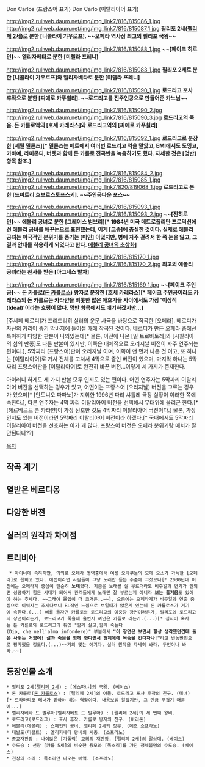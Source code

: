 Don Carlos (프랑스어 표기)
Don Carlo (이탈리아어 표기)

http://img2.ruliweb.daum.net/img/img_link7/816/815086_1.jpg
http://img2.ruliweb.daum.net/img/img_link7/816/815087_1.jpg
'''필리포 2세([[펠리페 2세]])로 분한 [니콜라이 갸우로프]. ~~오페라 역사상 최고의 필리포 국왕~~'''

http://img2.ruliweb.daum.net/img/img_link7/816/815088_1.jpg
'''~~[페이크 히로인]~~ 엘리자베타로 분한 [미렐라 프레니]'''

http://img2.ruliweb.daum.net/img/img_link7/816/815083_1.jpg
'''필리포 2세로 분한 [니콜라이 갸우로프]와 엘리자베타로 분한 [미렐라 프레니]'''

http://img2.ruliweb.daum.net/img/img_link7/816/815090_1.jpg
'''로드리고 포사 후작으로 분한 [피에로 카푸칠리]. ~~로드리고를 진주인공으로 만들어준 카느님~~'''

http://img2.ruliweb.daum.net/img/img_link7/816/815090_2.jpg
http://img2.ruliweb.daum.net/img/img_link7/816/815090_3.jpg
'''로드리고의 죽음. 돈 카를로역의 [호세 카레라스]와 로드리고역의 [피에로 카푸칠리]'''

http://img2.ruliweb.daum.net/img/img_link7/816/815092_1.jpg
'''로드리고로 분장한 [셰릴 밀른즈][* 밀른즈는 메트에서 여러번 로드리고 역을 맡았고, EMI에서도 도밍고, 카바예, 라미몬디, 버렛과 함께 돈 카를로 전곡반을 녹음하기도 했다. 자세한 것은 [명반] 항목 참조.]'''

http://img2.ruliweb.daum.net/img/img_link7/816/815084_2.jpg
http://img2.ruliweb.daum.net/img/img_link7/816/815085_1.jpg
http://img2.ruliweb.daum.net/img/img_link7/820/819068_1.jpg
'''로드리고로 분한 [드미트리 흐보로스토프스키]. ~~주인공다운 포스~~'''

http://img2.ruliweb.daum.net/img/img_link7/816/815093_1.jpg
http://img2.ruliweb.daum.net/img/img_link7/816/815093_2.jpg
'''~~[진히로인]~~ 에볼리 공녀로 분한 [그레이스 범브리][* 1984년 미국 메트로폴리탄 프로덕션에선 에볼리 공녀를 애꾸눈으로 표현했는데, 이게 [고증]에 충실한 것이다. 실제로 에볼리 공녀는 이국적인 분위기를 풍기는 [미인] 이었지만, 병에 자주 걸려서 한 쪽 눈을 잃고, 그 결과 안대를 착용하게 되었다고 한다. [http://www.sightseeing-madrid.com/images/eboli-anonimo.jpg 에볼리 공녀의 초상화]]'''

http://img2.ruliweb.daum.net/img/img_link7/816/815170_1.jpg
http://img2.ruliweb.daum.net/img/img_link7/816/815170_2.jpg
'''최고의 에볼리 공녀라는 찬사를 받은 [아그네스 발차]'''

http://img2.ruliweb.daum.net/img/img_link7/816/815169_1.jpg
'''~~[페이크 주인공]~~ 돈 카를로([[돈 카를로스]]) 왕자로 분장한 [호세 카레라스][* 페이크 주인공이라도 카레라스의 돈 카를로는 카라얀을 비롯한 많은 애호가들 사이에서도 가장 '이상적(Ideal)'이라는 호평이 많다. 명반 항목에서도 얘기하겠지만...]'''

[주세페 베르디]가 프리드리히 실러의 운문 사극을 바탕으로 작곡한 [오페라]. 베르디가 자신의 커리어 중기 막바지에 들어설 때에 작곡된 것이다. 베르디가 만든 오페라 중에선 특이하게 다양한 판본이 나와있는데[* 물론, 이전에 나온 [일 트로바토레]와 [시칠리아의 섬의 만종]도 다른 판본이 있지만, 이쪽은 대체적으로 오리지날 버전이 자주 연주되는 편이다.], 5막짜리 [프랑스어]판이 오리지날 이며, 이쪽이 맨 먼저 나온 것 이고, 또 하나는 [이탈리아어]로 가사 전체를 고쳐서 4막으로 줄인 버전이 있으며, 마지막 하나는 5막짜리 프랑스어판을 [이탈리아어]로 완전히 바꾼 버전...이렇게 세 가지가 존재한다. 

아이러니 하게도 세 가지 판본 모두 인지도 있는 편이다. 어떤 연주자는 5막짜리 이탈리아어 버전을 선택하는 경우가 있고, 어떤이는 프랑스어 [오리지날] 버전을 고르는 경우가 있으며[* [안토니오 파파노]가 지휘한 1996년 파리 샤틀레 극장 실황이 이러한 쪽에 속한다.], 다른 연주자는 4막 짜리 이탈리아어 버전을 선택해서 무대위에 올리곤 한다.[* [헤르베르트 폰 카라얀]이 가장 선호한 것도 4막짜리 이탈리아어 버젼이다.] 물론, 가장 인지도 있는 버전이라면 5막짜리 이탈리아어 버전이라 하겠다.[* 국내에서도 5막짜리 이탈리아어 버전을 선호하는 이가 꽤 많다. 프랑스어 버전은 오페라 분위기랑 매치가 잘 안된다나??]


[[목차]]


== 작곡 계기 ==
== 열받은 베르디옹 ==
== 다양한 버전 ==
== 실러의 원작과 차이점 ==
== 트리비아 ==
  * 마이너에 속하지만, 의외로 오페라 영역중에서 여성 오타쿠들의 모에 요소가 가득한 [오페라]로 꼽히고 있다. 예전이라면 사람들이 그냥 노래만 듣는 수준에 그쳤으나[* 2000년대 이전에는 오페라계 중심이 단순히 '''노래'''였다. 지금은 노래를 잘 부르더라도 비주얼과 연기가 안되면 성공하기 힘든 시대가 되어서 관객들에게 노래만 잘 부르는게 아니라 '''보는 즐거움'''도 있어야 하는 추세다. ~~그래야 몰입이 더 크거든..~~], 요즘에는 오페라계가 비주얼과 연출 중심으로 이뤄지는 추세다보니 BL적인 느낌으로 보일때가 많은게 있는데 돈 카를로스가 거기에 속한다.(...) 예를 들자면 카를로와 로드리고의 이중창 장면이라든가, 필리포와 로드리고의 장면이라든가, 로드리고가 죽을때 울면서 껴안은 카를로 라든가.(...)[* 심지어 혹자는 돈 카를로와 로드리고의 듀엣 "함께 살고,함께 죽는다(Dio, che nell'alma infondere)" 부분에서 '''"이 장면은 보면서 항상 생각했던건데 둘은 사귀는 거였어! 삶과 죽음을 함께 한다면서 형제애에 목숨을 건다자나!"'''라고 반농반진으로 평가했을 정도다.(...)~~거의 맞는 얘기다. 실러 원작을 자세히 봐라. 두번이나 봐라.~~]
== 등장인물 소개 ==
 * 필리포 2세([[펠리페 2세]]) : [에스파냐]의 국왕. (베이스)
 * 돈 카를로([[돈 카를로스]]) : [펠리페 2세]의 아들. 로드리고 포사 후작의 친구. (테너)[* 드라마티코 테너가 맡아야 하는 역할이다. 내용보심 알겠지만, 그 만큼 무겁기 때문에...]
 * 엘리자베타 드 발루아(엘리자베트 드 발루아) : [펠리페 2세]의 세 번째 왕비.
 * 로드리고(로드리그) : 포사 후작. 카를로 왕자의 친구. (바리톤)
 * 에볼리(에볼리) : 스페인의 공녀. 펠리페 2세의 정부. (메조 소프라노)
 * 테발도(티볼트) : 엘리자베타 왕비의 시종. (소프라노)
 * 종교재판장 : 나이많은 [가톨릭] 교회의 재판장. [펠리페 2세]의 말상대. (베이스)
 * 수도승 : 선왕 [카를 5세]의 비슷한 용모와 [목소리]를 가진 정체불명의 수도승. (베이스)
 * 천상의 소리 : 목소리만 나오는 배역. (소프라노)
 
